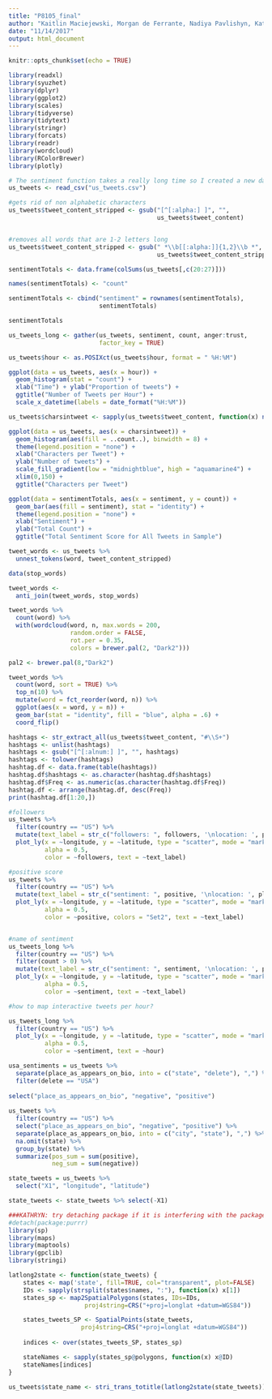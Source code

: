 ```yaml
---
title: "P8105_final"
author: "Kaitlin Maciejewski, Morgan de Ferrante, Nadiya Pavlishyn, Kathryn Addabbo, Peter Batten"
date: "11/14/2017"
output: html_document
---
```


```r
knitr::opts_chunk$set(echo = TRUE)
```

```r
library(readxl)
library(syuzhet)
library(dplyr)
library(ggplot2)
library(scales)
library(tidyverse)
library(tidytext)
library(stringr)
library(forcats)
library(readr)
library(wordcloud)
library(RColorBrewer)
library(plotly)
```

```r
# The sentiment function takes a really long time so I created a new data file so you don't have to run it
us_tweets <- read_csv("us_tweets.csv") 

#gets rid of non alphabetic characters  
us_tweets$tweet_content_stripped <- gsub("[^[:alpha:] ]", "",
                                         us_tweets$tweet_content) 


#removes all words that are 1-2 letters long
us_tweets$tweet_content_stripped <- gsub(" *\\b[[:alpha:]]{1,2}\\b *", " ",
                                         us_tweets$tweet_content_stripped) 
```

```r
sentimentTotals <- data.frame(colSums(us_tweets[,c(20:27)]))

names(sentimentTotals) <- "count"

sentimentTotals <- cbind("sentiment" = rownames(sentimentTotals),
                         sentimentTotals)

sentimentTotals

```


```r
us_tweets_long <- gather(us_tweets, sentiment, count, anger:trust, 
                         factor_key = TRUE)
```


```r
us_tweets$hour <- as.POSIXct(us_tweets$hour, format = " %H:%M")

ggplot(data = us_tweets, aes(x = hour)) +
  geom_histogram(stat = "count") +
  xlab("Time") + ylab("Proportion of tweets") +
  ggtitle("Number of Tweets per Hour") +
  scale_x_datetime(labels = date_format("%H:%M"))
```

```r
us_tweets$charsintweet <- sapply(us_tweets$tweet_content, function(x) nchar(x))

ggplot(data = us_tweets, aes(x = charsintweet)) +
  geom_histogram(aes(fill = ..count..), binwidth = 8) +
  theme(legend.position = "none") +
  xlab("Characters per Tweet") + 
  ylab("Number of tweets") + 
  scale_fill_gradient(low = "midnightblue", high = "aquamarine4") + 
  xlim(0,150) + 
  ggtitle("Characters per Tweet")
```

```r
ggplot(data = sentimentTotals, aes(x = sentiment, y = count)) +
  geom_bar(aes(fill = sentiment), stat = "identity") +
  theme(legend.position = "none") +
  xlab("Sentiment") + 
  ylab("Total Count") + 
  ggtitle("Total Sentiment Score for All Tweets in Sample")
```


```r
tweet_words <- us_tweets %>% 
  unnest_tokens(word, tweet_content_stripped)

data(stop_words)

tweet_words <-  
  anti_join(tweet_words, stop_words)

tweet_words %>%
  count(word) %>%
  with(wordcloud(word, n, max.words = 200, 
                 random.order = FALSE, 
                 rot.per = 0.35,  
                 colors = brewer.pal(2, "Dark2")))
```


```r
pal2 <- brewer.pal(8,"Dark2")

tweet_words %>% 
  count(word, sort = TRUE) %>% 
  top_n(10) %>% 
  mutate(word = fct_reorder(word, n)) %>% 
  ggplot(aes(x = word, y = n)) + 
  geom_bar(stat = "identity", fill = "blue", alpha = .6) + 
  coord_flip()
```

```r
hashtags <- str_extract_all(us_tweets$tweet_content, "#\\S+")
hashtags <- unlist(hashtags)
hashtags <- gsub("[^[:alnum:] ]", "", hashtags)
hashtags <- tolower(hashtags)
hashtag.df <- data.frame(table(hashtags))
hashtag.df$hashtags <- as.character(hashtag.df$hashtags)
hashtag.df$Freq <- as.numeric(as.character(hashtag.df$Freq))
hashtag.df <- arrange(hashtag.df, desc(Freq))
print(hashtag.df[1:20,])
```


```r

#followers
us_tweets %>%
  filter(country == "US") %>% 
  mutate(text_label = str_c("followers: ", followers, '\nlocation: ', place_as_appears_on_bio)) %>%
  plot_ly(x = ~longitude, y = ~latitude, type = "scatter", mode = "markers",
          alpha = 0.5, 
          color = ~followers, text = ~text_label)

#positive score
us_tweets %>%
  filter(country == "US") %>% 
  mutate(text_label = str_c("sentiment: ", positive, '\nlocation: ', place_as_appears_on_bio)) %>% 
  plot_ly(x = ~longitude, y = ~latitude, type = "scatter", mode = "markers",
          alpha = 0.5, 
          color = ~positive, colors = "Set2", text = ~text_label)


#name of sentiment
us_tweets_long %>%
  filter(country == "US") %>% 
  filter(count > 0) %>% 
  mutate(text_label = str_c("sentiment: ", sentiment, '\nlocation: ', place_as_appears_on_bio)) %>% 
  plot_ly(x = ~longitude, y = ~latitude, type = "scatter", mode = "markers",
          alpha = 0.5, 
          color = ~sentiment, text = ~text_label)
```


```r

#how to map interactive tweets per hour?

us_tweets_long %>%
  filter(country == "US") %>% 
  plot_ly(x = ~longitude, y = ~latitude, type = "scatter", mode = "markers",
          alpha = 0.5, 
          color = ~sentiment, text = ~hour)
```

```r
usa_sentiments = us_tweets %>%
  separate(place_as_appears_on_bio, into = c("state", "delete"), ",") %>%
  filter(delete == "USA") 
  
select("place_as_appears_on_bio", "negative", "positive")
  
us_tweets %>%
  filter(country == "US") %>%
  select("place_as_appears_on_bio", "negative", "positive") %>%
  separate(place_as_appears_on_bio, into = c("city", "state"), ",") %>%
  na.omit(state) %>%
  group_by(state) %>%
  summarize(pos_sum = sum(positive),
            neg_sum = sum(negative))

state_tweets = us_tweets %>%
  select("X1", "longitude", "latitude")

state_tweets <- state_tweets %>% select(-X1)

###KATHRYN: try detaching package if it is interfering with the packages you need
#detach(package:purrr)
library(sp)
library(maps)
library(maptools)
library(gpclib)
library(stringi)

latlong2state <- function(state_tweets) {
    states <- map('state', fill=TRUE, col="transparent", plot=FALSE)
    IDs <- sapply(strsplit(states$names, ":"), function(x) x[1])
    states_sp <- map2SpatialPolygons(states, IDs=IDs,
                     proj4string=CRS("+proj=longlat +datum=WGS84"))

    states_tweets_SP <- SpatialPoints(state_tweets, 
                    proj4string=CRS("+proj=longlat +datum=WGS84"))
    
    indices <- over(states_tweets_SP, states_sp)

    stateNames <- sapply(states_sp@polygons, function(x) x@ID)
    stateNames[indices]
}

us_tweets$state_name <- stri_trans_totitle(latlong2state(state_tweets))
```
